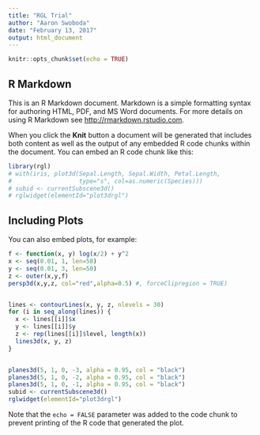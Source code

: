 ```yaml
---
title: "RGL Trial"
author: "Aaron Swoboda"
date: "February 13, 2017"
output: html_document
---
```


```r
knitr::opts_chunk$set(echo = TRUE)
```

## R Markdown

This is an R Markdown document. Markdown is a simple formatting syntax for authoring HTML, PDF, and MS Word documents. For more details on using R Markdown see <http://rmarkdown.rstudio.com>.

When you click the **Knit** button a document will be generated that includes both content as well as the output of any embedded R code chunks within the document. You can embed an R code chunk like this:

```r
library(rgl)
# with(iris, plot3d(Sepal.Length, Sepal.Width, Petal.Length, 
#                   type="s", col=as.numeric(Species)))
# subid <- currentSubscene3d()
# rglwidget(elementId="plot3drgl")
```

## Including Plots

You can also embed plots, for example:

```r
f <- function(x, y) log(x/2) + y^2 
x <- seq(0.01, 1, len=50) 
y <- seq(0.01, 3, len=50) 
z <- outer(x,y,f) 
persp3d(x,y,z, col="red",alpha=0.5) #, forceClipregion = TRUE) 


lines <- contourLines(x, y, z, nlevels = 30)
for (i in seq_along(lines)) {
  x <- lines[[i]]$x
  y <- lines[[i]]$y
  z <- rep(lines[[i]]$level, length(x))
  lines3d(x, y, z)
}


planes3d(5, 1, 0, -3, alpha = 0.95, col = "black")
planes3d(5, 1, 0, -2, alpha = 0.95, col = "black")
planes3d(5, 1, 0, -1, alpha = 0.95, col = "black")
subid <- currentSubscene3d()
rglwidget(elementId="plot3drgl")
```

Note that the `echo = FALSE` parameter was added to the code chunk to prevent printing of the R code that generated the plot.
